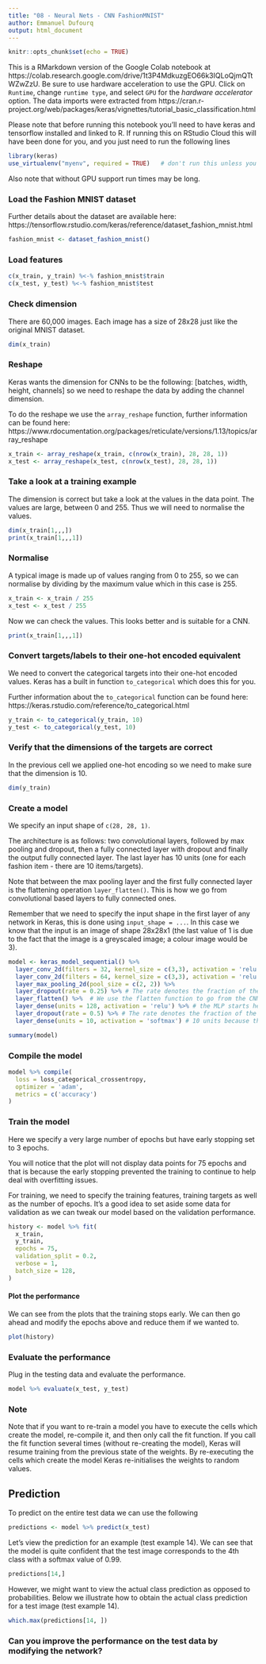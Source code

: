 ```yaml
---
title: "08 - Neural Nets - CNN FashionMNIST"
author: Emmanuel Dufourq 
output: html_document
---
```


```r
knitr::opts_chunk$set(echo = TRUE)
```

This is a RMarkdown version of the Google Colab notebook at https://colab.research.google.com/drive/1t3P4MdkuzgEO66k3IQLoQjmQTtWZwZzU. Be sure to use hardware acceleration to use the GPU. Click on `Runtime`, change `runtime type`, and select `GPU` for the *hardware accelerator* option. The data imports were extracted from https://cran.r-project.org/web/packages/keras/vignettes/tutorial_basic_classification.html

Please note that before running this notebook you'll need to have keras and tensorflow installed and linked to R. If running this on RStudio Cloud this will have been done for you, and you just need to run the following lines

```r
library(keras)
use_virtualenv("myenv", required = TRUE)   # don't run this unless you installed keras in a virtualenv
```

Also note that without GPU support run times may be long. 

### Load the Fashion MNIST dataset

Further details about the dataset are available here: https://tensorflow.rstudio.com/keras/reference/dataset_fashion_mnist.html

```r
fashion_mnist <- dataset_fashion_mnist()
```

### Load features

```r
c(x_train, y_train) %<-% fashion_mnist$train
c(x_test, y_test) %<-% fashion_mnist$test
```

### Check dimension

There are 60,000 images. Each image has a size of 28x28 just like the original MNIST dataset.

```r
dim(x_train)
```

### Reshape

Keras wants the dimension for CNNs to be the following: [batches, width, height, channels] so we need to reshape the data by adding the channel dimension.

To do the reshape we use the `array_reshape` function, further information can be found here: https://www.rdocumentation.org/packages/reticulate/versions/1.13/topics/array_reshape

```r
x_train <- array_reshape(x_train, c(nrow(x_train), 28, 28, 1))
x_test <- array_reshape(x_test, c(nrow(x_test), 28, 28, 1))
```

### Take a look at a  training example

The dimension is correct but take a look at the values in the data point. The values are large, between 0 and 255. Thus we will need to normalise the values.

```r
dim(x_train[1,,,])
print(x_train[1,,,1])
```

### Normalise

A typical image is made up of values ranging from 0 to 255, so we can normalise by dividing by the maximum value which in this case is 255.

```r
x_train <- x_train / 255
x_test <- x_test / 255
```

Now we can check the values. This looks better and is suitable for a CNN.

```r
print(x_train[1,,,1])
```

### Convert targets/labels to their one-hot encoded equivalent

We need to convert the categorical targets into their one-hot encoded values. Keras has a built in function `to_categorical` which does this for you.

Further information about the `to_categorical` function can be found here: https://keras.rstudio.com/reference/to_categorical.html

```r
y_train <- to_categorical(y_train, 10)
y_test <- to_categorical(y_test, 10)
```

### Verify that the dimensions of the targets are correct

In the previous cell we applied one-hot encoding so we need to make sure that the dimension is 10.

```r
dim(y_train)
```

### Create a model

We specify an input shape of `c(28, 28, 1)`.

The architecture is as follows: two convolutional layers, followed by max pooling and dropout, then a fully connected layer with dropout and finally the output fully connected layer. The last layer has 10 units (one for each fashion item - there are 10 items/targets). 

Note that between the max pooling layer and the first fully connected layer is the flattening operation `layer_flatten()`. This is how we go from convolutional based layers to fully connected ones.

Remember that we need to specify the input shape in the first layer of any network in Keras, this is done using `input_shape = ...`. In this case we know that the input is an image of shape 28x28x1 (the last value of 1 is due to the fact that the image is a greyscaled image; a colour image would be 3). 

```r
model <- keras_model_sequential() %>%
  layer_conv_2d(filters = 32, kernel_size = c(3,3), activation = 'relu',input_shape = c(28,28,1)) %>% 
  layer_conv_2d(filters = 64, kernel_size = c(3,3), activation = 'relu') %>% 
  layer_max_pooling_2d(pool_size = c(2, 2)) %>% 
  layer_dropout(rate = 0.25) %>% # The rate denotes the fraction of the input units to drop.
  layer_flatten() %>%  # We use the flatten function to go from the CNN structure to the MLP
  layer_dense(units = 128, activation = 'relu') %>% # the MLP starts here
  layer_dropout(rate = 0.5) %>% # The rate denotes the fraction of the input units to drop.
  layer_dense(units = 10, activation = 'softmax') # 10 units because there are 10 targets
```

```r
summary(model)
```

### Compile the model

```r
model %>% compile(
  loss = loss_categorical_crossentropy,
  optimizer = 'adam',
  metrics = c('accuracy')
)
```

### Train the model

Here we specify a very large number of epochs but have early stopping set to 3 epochs.

You will notice that the plot will not display data points for 75 epochs and that is because the early stopping prevented the training to continue to help deal with overfitting issues.

For training, we need to specify the training features, training targets as well as the number of epochs. It's a good idea to set aside some data for validation as we can tweak our model based on the validation performance.

```r
history <- model %>% fit(
  x_train,
  y_train,
  epochs = 75,
  validation_split = 0.2,
  verbose = 1,
  batch_size = 128,
)
```

#### Plot the performance

We can see from the plots that the training stops early. We can then go ahead and modify the epochs above and reduce them if we wanted to.

```r
plot(history)
```

### Evaluate the performance

Plug in the testing data and evaluate the performance.

```r
model %>% evaluate(x_test, y_test)
```

### Note

Note that if you want to re-train a model you have to execute the cells which create the model, re-compile it, and then only call the fit function. If you call the fit function several times (without re-creating the model), Keras will resume training from the previous state of the weights. By re-executing the cells which create the model Keras re-initialises the weights to random values.

## Prediction

To predict on the entire test data we can use the following

```r
predictions <- model %>% predict(x_test)
```

Let's view the prediction for an example (test example 14). We can see that the model is quite confident that the test image corresponds to the 4th class with a softmax value of 0.99.

```r
predictions[14,]
```

However, we might want to view the actual class prediction as opposed to probabilities. Below we illustrate how to obtain the actual class prediction for a test image (test example 14).

```r
which.max(predictions[14, ])
```

### Can you improve the performance on the test data by modifying the network?

